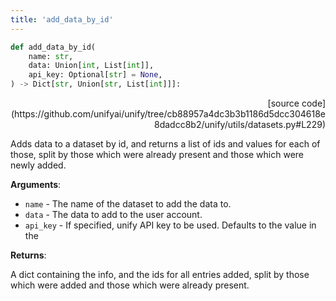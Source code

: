 ```yaml
---
title: 'add_data_by_id'
---
```


```python
def add_data_by_id(
    name: str,
    data: Union[int, List[int]],
    api_key: Optional[str] = None,
) -> Dict[str, Union[str, List[int]]]:
```

<p align="right">[source code](https://github.com/unifyai/unify/tree/cb88957a4dc3b3b1186d5dcc304618e8dadcc8b2/unify/utils/datasets.py#L229)</p>

Adds data to a dataset by id, and returns a list of ids and values for each of
those, split by those which were already present and those which were newly added.

**Arguments**:

- `name` - The name of the dataset to add the data to.
- `data` - The data to add to the user account.
- `api_key` - If specified, unify API key to be used. Defaults to the value in the



**Returns**:

A dict containing the info, and the ids for all entries added, split by those
which were added and those which were already present.